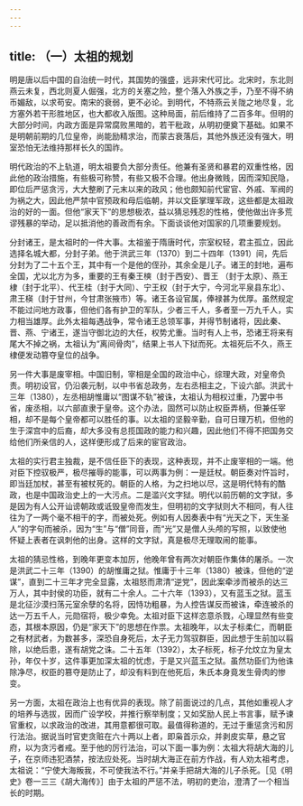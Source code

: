 ```yaml
---
---
---
```

title: （一）太祖的规划
---



明是唐以后中国的自治统一时代，其国势的强盛，远非宋代可比。北宋时，东北则燕云未复，西北则夏人倔强，北方的关塞之险，整个落入外族之手，乃至不得不纳币媚敌，以求苟安。南宋的衰弱，更不必论。到明代，不特燕云关陇之地尽复，北方塞外若干形胜地区，也大都收入版图。这种局面，前后维持了二百多年。但明的大部分时间，内政方面是异常腐败黑暗的，若干秕政，从明初便奠下基础。如果不是明朝前期的几位皇帝，尚能励精求治，而蒙古衰落后，其他外族还没有强大，明室恐怕无法维持那样长久的国祚。

明代政治的不上轨道，明太祖要负大部分责任。他兼有圣贤和暴君的双重性格，因此他的政治措施，有些极可称赞，有些又极不合理。他出身微贱，因而深知民隐，即位后严惩贪污，大大整刷了元末以来的政风；他也颇知前代宦官、外戚、军阀的为祸之大，因此他严禁中官预政和母后临朝，并以文臣掌理军政，这些都是太祖政治的好的一面。但他“家天下”的思想极浓，益以猜忌残忍的性格，使他做出许多荒谬残暴的举动，足以抵消他的善政而有余。下面谈谈他对国家的几项重要规划。

分封诸王，是太祖时的一件大事。太祖鉴于隋唐时代，宗室权轻，君主孤立，因此选择名城大都，分封子弟。他于洪武三年（1370）到二十四年（1391）间，先后分封为了二十五个王，其中有一个是他的侄孙，其余全是儿子。诸王的封地，遍布全国，尤以北方为多，重要的王有秦王樉（封于西安）、晋王 （封于太原）、燕王棣（封于北平）、代王桂（封于大同）、宁王权（封于大宁，今河北平泉县东北）、肃王楧（封于甘州，今甘肃张掖市）等。诸王各设官属，俸禄甚为优厚。虽然规定不能过问地方政事，但他们各有护卫的军队，少者三千人，多者至一万九千人，实力相当雄厚。此外太祖每遇战争，常令诸王总领军事，并得节制诸将，因此秦、晋、燕、宁诸王，遂当守御北边的大任，权势尤重。当时有人上书，恐诸王将来有尾大不掉之祸，太祖认为“离间骨肉”，结果上书人下狱而死。太祖死后不久，燕王棣便发动篡夺皇位的战争。

另一件大事是废宰相。中国旧制，宰相是全国的政治中心，综理大政，对皇帝负责。明初设官，仍沿袭元制，以中书省总政务，左右丞相主之，下设六部。洪武十三年（1380），左丞相胡惟庸以“图谋不轨”被诛，太祖认为相权过重，乃罢中书省，废丞相，以六部直隶于皇帝。这个办法，固然可以防止权臣弄柄，但兼任宰相，却不是每个皇帝都可以胜任的事。以太祖的坚毅辛勤，自可日理万机，但他的生于深宫中的后裔，却大多没有总揽国政的能力和兴趣，因此他们不得不把国务交给他们所亲信的人，这样便形成了后来的宦官政治。

太祖的实行君主独裁，是不信任臣下的表现，这种表现，并不止废宰相的一端。他对臣下控驭极严，极尽摧辱的能事，可以两事为例：一是廷杖。朝臣奏对忤旨时，即当廷加杖，甚至有被杖死的。朝臣的人格，为之扫地以尽，这是明代特有的酷政，也是中国政治史上的一大污点。二是滥兴文字狱。明代以前历朝的文字狱，多是因为有人公开讪谤朝政或诋毁皇帝而发生，但明初的文字狱则大不相同，有人往往为了一两个毫不相干的字，而被处死。例如有人因奏表中有“光天之下，天生圣人”的字句而被杀，因为“生”与“僧”同音，而“光”又是僧人头颅的写照，以致使他怀疑上表者在讽刺他的出身。这样的文字狱，真是极尽无理取闹的能事。

太祖的猜忌性格，到晚年更变本加厉，他晚年曾有两次对朝臣作集体的屠杀。一次是洪武二十三年（1390）的胡惟庸之狱。惟庸于十三年（1380）被诛，但他的“逆谋”，直到二十三年才完全显露，太祖怒而肃清“逆党”，因此案牵涉而被杀的达三万人，其中封侯的功臣，就有二十余人。二十六年（1393），又有蓝玉之狱。蓝玉是北征沙漠扫荡元室余孽的名将，因恃功粗暴，为人控告谋反而被诛，牵连被杀的达一万五千人，元勋宿将，极少幸免。太祖对臣下这样恣意杀戮，心理显然有些变态，其根本原因，仍是“家天下”的思想在作祟。太祖晚年，以太子标柔仁，而朝臣之有材武者，为数甚多，深恐自身死后，太子无力驾驭群臣，因此想于生前加以翦除，以绝后患，遂有胡党之诛。二十五年（1392），太子标死，标子允炆立为皇太孙，年仅十岁，这件事更加深太祖的忧虑，于是又兴蓝玉之狱。虽然功臣们为他诛除净尽，权臣的篡夺是防止了，却没有料到在他死后，朱氏本身竟发生骨肉的惨变。

另一方面，太祖在政治上也有优异的表现。除了前面说过的几点，其他如重视人才的培养与选拔，因而广设学校，并推行察举制度；又如奖励人民上书言事，赋予谏官重权，以求政治的改进，其用意都很可取。最值得称道的，无过于重惩贪污和厉行法治。据说当时官吏贪赃在六十两以上者，即枭首示众，并剥皮实草，悬之官府，以为贪污者戒。至于他的厉行法治，可以下面一事为例：太祖大将胡大海的儿子，在京师违犯酒禁，按法应处死。当时胡大海正在前方作战，有人劝太祖考虑，太祖说：“宁使大海叛我，不可使我法不行。”并亲手把胡大海的儿子杀死。［见《明史》卷一三三《胡大海传》］由于太祖的严惩不法，明初的吏治，澄清了一个相当长的时期。
